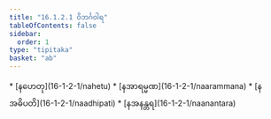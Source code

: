 ```yaml
---
title: "16.1.2.1 ဝိဘင်္ဂဝါရ"
tableOfContents: false
sidebar:
  order: 1
type: "tipitaka"
basket: "ab"
---
```



<DynamicBreadcrumb />



<TableOfContents>
* [နဟေတု](16-1-2-1/nahetu)
* [နအာရမ္မဏ](16-1-2-1/naarammana)
* [နအဓိပတိ](16-1-2-1/naadhipati)
* [နအနန္တရ](16-1-2-1/naanantara)
</TableOfContents>
